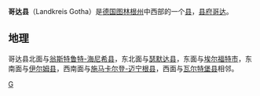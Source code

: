 {{德国县级行政单位
| 县徽图 = Image:Wappen Landkreis Gotha.png
| 在德国内的位置图 = Image:Lage des Landkreises Gotha in Deutschland.png
| 所属联邦州 = 图林根州
| 所属行政区 = 
| 首府 = 哥达
| 面积 = 935.89
| 人口 = 136,831
| 统计时间 = 2015年9月30日
| 人口密度 = 146
| 汽车牌号 = GTH
| 下设城镇 = 5个市、60个镇
| 政府地址 = 18.-März-Straße 50<br />99867 Gotha
| 政府网站 = www.landkreis-gotha.de
| 在州内的位置图 = Image:Thuringia gth.png
|}}

'''哥达县'''（Landkreis Gotha）是[[德国|德国]][[图林根州|图林根州]]中西部的一个[[县_(德国)|县]]，[[县府|县府]][[哥达|哥达]]。

== 地理 ==
哥达县北面与[[翁斯特鲁特-海尼希县|翁斯特鲁特-海尼希县]]，东北面与[[瑟默达县|瑟默达县]]，东面与[[埃尔福特|埃尔福特市]]，东南面与[[伊尔姆县|伊尔姆县]]，西南面与[[施马卡尔登-迈宁根县|施马卡尔登-迈宁根县]]，西面与[[瓦尔特堡县|瓦尔特堡县]]相邻。

{{图林根州行政区划}}
{{Authority control}}
{{Germany-geo-stub}}

[[Category:图林根州的县|G]]